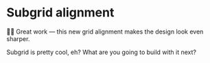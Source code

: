 # Subgrid alignment

<EpicVideo url="https://www.epicweb.dev/workshops/pixel-perfect-figma-to-tailwind/subgrid-alignment/bring-css-modules-to-tailwind-v4" />

👨‍💼 Great work — this new grid alignment makes the design look even sharper.

Subgrid is pretty cool, eh? What are you going to build with it next?
